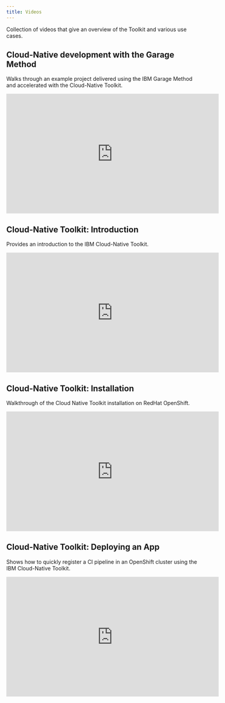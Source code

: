 ```yaml
---
title: Videos
---
```


Collection of videos that give an overview of the Toolkit and various use cases.

## Cloud-Native development with the Garage Method

Walks through an example project delivered using the IBM Garage Method and accelerated with the Cloud-Native Toolkit.

<iframe width="560" height="315" src="https://www.youtube.com/embed/u3PTRqkd94k" frameborder="0" allow="accelerometer; autoplay; clipboard-write; encrypted-media; gyroscope; picture-in-picture" allowfullscreen></iframe>

## Cloud-Native Toolkit: Introduction

Provides an introduction to the IBM Cloud-Native Toolkit.

<iframe width="560" height="315" src="https://www.youtube.com/embed/4-HKLoMN9jM" frameborder="0" allow="accelerometer; autoplay; clipboard-write; encrypted-media; gyroscope; picture-in-picture" allowfullscreen></iframe>

## Cloud-Native Toolkit: Installation

Walkthrough of the Cloud Native Toolkit installation on RedHat OpenShift.

<iframe width="560" height="315" src="https://www.youtube.com/embed/97s_uredoSw" frameborder="0" allow="accelerometer; autoplay; clipboard-write; encrypted-media; gyroscope; picture-in-picture" allowfullscreen></iframe>

## Cloud-Native Toolkit: Deploying an App

Shows how to quickly register a CI pipeline in an OpenShift cluster using the IBM Cloud-Native Toolkit.

<iframe width="560" height="315" src="https://www.youtube.com/embed/czYQfvPTa7Y" frameborder="0" allow="accelerometer; autoplay; clipboard-write; encrypted-media; gyroscope; picture-in-picture" allowfullscreen></iframe>